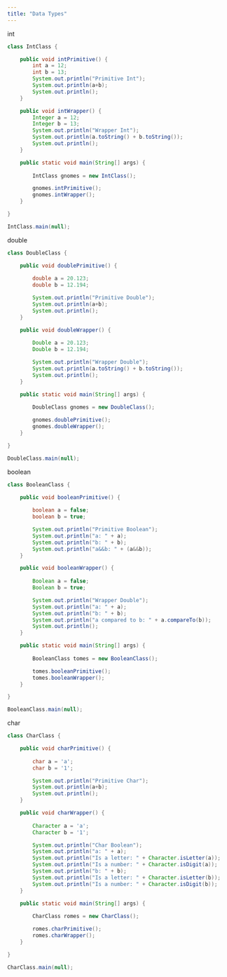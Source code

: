 ```yaml
---
title: "Data Types"
---
```


int

```java

class IntClass {

    public void intPrimitive() {
        int a = 12;
        int b = 13;
        System.out.println("Primitive Int");
        System.out.println(a+b);
        System.out.println();
    }

    public void intWrapper() {
        Integer a = 12;
        Integer b = 13;
        System.out.println("Wrapper Int");
        System.out.println(a.toString() + b.toString());
        System.out.println();
    }

    public static void main(String[] args) {
        
        IntClass gnomes = new IntClass();

        gnomes.intPrimitive();
        gnomes.intWrapper();
    }

}

IntClass.main(null);

```

double

```java

class DoubleClass {

    public void doublePrimitive() {
        
        double a = 20.123;
        double b = 12.194;

        System.out.println("Primitive Double");
        System.out.println(a+b);
        System.out.println();
    }

    public void doubleWrapper() {
        
        Double a = 20.123;
        Double b = 12.194;

        System.out.println("Wrapper Double");
        System.out.println(a.toString() + b.toString());
        System.out.println();
    }

    public static void main(String[] args) {
        
        DoubleClass gnomes = new DoubleClass();

        gnomes.doublePrimitive();
        gnomes.doubleWrapper();
    }

}

DoubleClass.main(null);

```

boolean

```java

class BooleanClass {

    public void booleanPrimitive() {
        
        boolean a = false;
        boolean b = true;

        System.out.println("Primitive Boolean");
        System.out.println("a: " + a);
        System.out.println("b: " + b);
        System.out.println("a&&b: " + (a&&b));
    }

    public void booleanWrapper() {
        
        Boolean a = false;
        Boolean b = true;

        System.out.println("Wrapper Double");
        System.out.println("a: " + a);
        System.out.println("b: " + b);
        System.out.println("a compared to b: " + a.compareTo(b));
        System.out.println();
    }

    public static void main(String[] args) {
        
        BooleanClass tomes = new BooleanClass();

        tomes.booleanPrimitive();
        tomes.booleanWrapper();
    }

}

BooleanClass.main(null);

```

char

```java

class CharClass {

    public void charPrimitive() {
        
        char a = 'a';
        char b = '1';

        System.out.println("Primitive Char");
        System.out.println(a+b);
        System.out.println();
    }

    public void charWrapper() {
        
        Character a = 'a';
        Character b = '1';

        System.out.println("Char Boolean");
        System.out.println("a: " + a);
        System.out.println("Is a letter: " + Character.isLetter(a));
        System.out.println("Is a number: " + Character.isDigit(a));
        System.out.println("b: " + b);
        System.out.println("Is a letter: " + Character.isLetter(b));
        System.out.println("Is a number: " + Character.isDigit(b));
    }

    public static void main(String[] args) {
        
        CharClass romes = new CharClass();

        romes.charPrimitive();
        romes.charWrapper();
    }

}

CharClass.main(null);

```